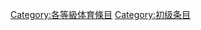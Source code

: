 {{Articles by Quality| topic=体育|project=体育|format=toc}}
{{Wikipedia category}}
{{emptycat}}

[[Category:各等級体育條目|Category:各等級体育條目]]
[[Category:初级条目|Category:初级条目]]